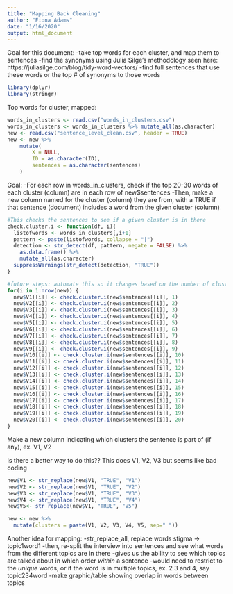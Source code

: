 ```yaml
---
title: "Mapping Back Cleaning"
author: "Fiona Adams"
date: "1/16/2020"
output: html_document
---
```


Goal for this document: 
-take top words for each cluster, and map them to sentences
-find the synonyms using Julia Silge's methodology seen here: https://juliasilge.com/blog/tidy-word-vectors/
-find full sentences that use these words or the top # of synonyms to those words
```r
library(dplyr)
library(stringr)
```

Top words for cluster, mapped:
```r
words_in_clusters <- read.csv("words_in_clusters.csv")
words_in_clusters <- words_in_clusters %>% mutate_all(as.character)
new <- read.csv("sentence_level_clean.csv", header = TRUE)
new <- new %>%
    mutate(
        X = NULL,
        ID = as.character(ID),
        sentences = as.character(sentences)
    )
```

Goal:
-For each row in words_in_clusters, check if the top 20-30 words of each cluster (column) are in each row of new$sentences
-Then, make a new column named for the cluster (column) they are from, with a TRUE if that sentence (document) includes a word from the given cluster (column)

```r
#This checks the sentences to see if a given cluster is in there
check.cluster.i <- function(df, i){
  listofwords <- words_in_clusters[,i+1]
  pattern <- paste(listofwords, collapse = "|")
  detection <- str_detect(df, pattern, negate = FALSE) %>%
    as.data.frame() %>% 
    mutate_all(as.character)
  suppressWarnings(str_detect(detection, "TRUE"))
}

#future steps: automate this so it changes based on the number of clusters there actually are!! can't be that hard??
for(i in 1:nrow(new)) {
  new$V1[[i]] <- check.cluster.i(new$sentences[[i]], 1)
  new$V2[[i]] <- check.cluster.i(new$sentences[[i]], 2)
  new$V3[[i]] <- check.cluster.i(new$sentences[[i]], 3)
  new$V4[[i]] <- check.cluster.i(new$sentences[[i]], 4)
  new$V5[[i]] <- check.cluster.i(new$sentences[[i]], 5)
  new$V6[[i]] <- check.cluster.i(new$sentences[[i]], 6)
  new$V7[[i]] <- check.cluster.i(new$sentences[[i]], 7)
  new$V8[[i]] <- check.cluster.i(new$sentences[[i]], 8)
  new$V9[[i]] <- check.cluster.i(new$sentences[[i]], 9)
  new$V10[[i]] <- check.cluster.i(new$sentences[[i]], 10)
  new$V11[[i]] <- check.cluster.i(new$sentences[[i]], 11)
  new$V12[[i]] <- check.cluster.i(new$sentences[[i]], 12)
  new$V13[[i]] <- check.cluster.i(new$sentences[[i]], 13)
  new$V14[[i]] <- check.cluster.i(new$sentences[[i]], 14)
  new$V15[[i]] <- check.cluster.i(new$sentences[[i]], 15)
  new$V16[[i]] <- check.cluster.i(new$sentences[[i]], 16)
  new$V17[[i]] <- check.cluster.i(new$sentences[[i]], 17)
  new$V18[[i]] <- check.cluster.i(new$sentences[[i]], 18)
  new$V19[[i]] <- check.cluster.i(new$sentences[[i]], 19)
  new$V20[[i]] <- check.cluster.i(new$sentences[[i]], 20)
}
```

Make a new column indicating which clusters the sentence is part of (if any), ex. V1, V2

Is there a better way to do this?? This does V1, V2, V3 but seems like bad coding
```r
new$V1 <- str_replace(new$V1, "TRUE", "V1")
new$V2 <- str_replace(new$V1, "TRUE", "V2")
new$V3 <- str_replace(new$V1, "TRUE", "V3")
new$V4 <- str_replace(new$V1, "TRUE", "V4")
new$V5<- str_replace(new$V1, "TRUE", "V5")

new <- new %>% 
  mutate(clusters = paste(V1, V2, V3, V4, V5, sep=" "))
```

Another idea for mapping:
-str_replace_all, replace words stigma -> topic1word1
-then, re-split the interview into sentences and see what words from the different topics are in there
-gives us the ability to see which topics are talked about in which order *within* a sentence
-would need to restrict to the *unique* words, or if the word is in multiple topics, ex. 2 3 and 4, say topic234word
-make graphic/table showing overlap in words between topics

